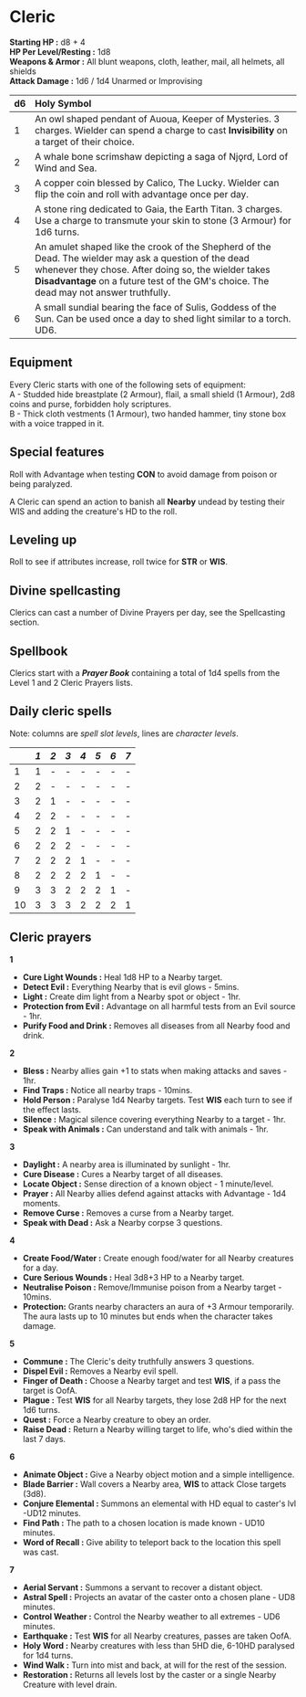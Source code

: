 # Cleric

**Starting HP :** d8 + 4\
**HP Per Level/Resting :** 1d8\
**Weapons & Armor :** All blunt
weapons, cloth, leather, mail, all helmets,
all shields\
**Attack Damage :** 1d6 / 1d4 Unarmed or Improvising

| d6   | Holy Symbol                                                                                                                                  |
| :--- | :------------------------------------------------------------------------------------------------------------------------------------------- |
| 1    | An owl shaped pendant of Auoua, Keeper of Mysteries. 3 charges. Wielder can spend a charge to cast **Invisibility** on a target of their choice. |
| 2    | A whale bone scrimshaw depicting a saga of Njǫrd, Lord of Wind and Sea.                                                                                                                           |
| 3    | A copper coin blessed by Calico, The Lucky. Wielder can flip the coin and roll with advantage once per day.                                                                                                                            |
| 4    | A stone ring dedicated to Gaia, the Earth Titan. 3 charges. Use a charge to transmute your skin to stone (3 Armour) for 1d6 turns.                                                                                               |
| 5    | An amulet shaped like the crook of the Shepherd of the Dead. The wielder may ask a question of the dead whenever they chose. After doing so, the wielder takes **Disadvantage** on a future test of the GM's choice. The dead may not answer truthfully.                                                                                                                       |
| 6    | A small sundial bearing the face of Sulis, Goddess of the Sun. Can be used once a day to shed light similar to a torch. UD6.                                                                                                                   |

## Equipment
Every Cleric starts with one of the following sets of equipment:\
A - Studded hide breastplate (2 Armour), flail, a small shield (1 Armour), 2d8 coins and purse, forbidden holy scriptures.\
B - Thick cloth vestments (1 Armour), two handed hammer, tiny stone box with a voice trapped in it.

## Special features

Roll with Advantage when testing **CON** to avoid damage from poison or being paralyzed.

A Cleric can spend an action to banish all **Nearby** undead by testing their WIS and adding the creature's HD to the roll.

## Leveling up

Roll to see if attributes increase, roll twice for **STR** or **WIS**.

## Divine spellcasting

Clerics can cast a number of Divine Prayers per day, see the Spellcasting section.

## Spellbook

Clerics start with a ***Prayer Book*** containing a total of 1d4 spells from the Level 1 and 2 Cleric Prayers lists.

## Daily cleric spells

Note: columns are *spell slot levels*, lines are *character levels*.

|      | *1*  | *2*  | *3*  | *4*  | *5*  | *6*  | *7*  |
| :--- | :--- | :--- | :--- | :--- | :--- | :--- | :--- |
| 1    | 1    | -    | -    | -    | -    | -    | -    |
| 2    | 2    | -    | -    | -    | -    | -    | -    |
| 3    | 2    | 1    | -    | -    | -    | -    | -    |
| 4    | 2    | 2    | -    | -    | -    | -    | -    |
| 5    | 2    | 2    | 1    | -    | -    | -    | -    |
| 6    | 2    | 2    | 2    | -    | -    | -    | -    |
| 7    | 2    | 2    | 2    | 1    | -    | -    | -    |
| 8    | 2    | 2    | 2    | 2    | 1    | -    | -    |
| 9    | 3    | 3    | 2    | 2    | 2    | 1    | -    |
| 10   | 3    | 3    | 3    | 2    | 2    | 2    | 1    |


## Cleric prayers

**1**

* **Cure Light Wounds :** Heal 1d8 HP to a Nearby target.
* **Detect Evil :** Everything Nearby that is evil glows - 5mins.
* **Light :** Create dim light from a Nearby spot or object - 1hr.
* **Protection from Evil :** Advantage on all harmful tests from an Evil source - 1hr.
* **Purify Food and Drink :** Removes all diseases from all Nearby food and drink.

**2**

* **Bless :** Nearby allies gain +1 to stats when making attacks and saves - 1hr.
* **Find Traps :** Notice all nearby traps - 10mins.
* **Hold Person :** Paralyse 1d4 Nearby targets. Test **WIS** each turn to see if the effect lasts.
* **Silence :** Magical silence covering everything Nearby to a target - 1hr.
* **Speak with Animals :** Can understand and talk with animals - 1hr.

**3**

* **Daylight :** A nearby area is illuminated by sunlight - 1hr.
* **Cure Disease :** Cures a Nearby target of all diseases.
* **Locate Object :** Sense direction of a known object - 1 minute/level.
* **Prayer :** All Nearby allies defend against attacks with Advantage - 1d4 moments.
* **Remove Curse :** Removes a curse from a Nearby target.
* **Speak with Dead :** Ask a Nearby corpse 3 questions.

**4**

* **Create Food/Water :** Create enough food/water for all Nearby creatures for a day.
* **Cure Serious Wounds :** Heal 3d8+3 HP to a Nearby target.
* **Neutralise Poison :** Remove/Immunise poison from a Nearby target - 10mins.
* **Protection:** Grants nearby characters an aura of +3 Armour temporarily. The aura lasts up to 10 minutes but ends when the character takes damage.

**5**

* **Commune :** The Cleric's deity truthfully answers 3 questions.
* **Dispel Evil :** Removes a Nearby evil spell.
* **Finger of Death :** Choose a Nearby target and test **WIS**, if a pass the target is OofA.
* **Plague :** Test **WIS** for all Nearby targets, they lose 2d8 HP for the next 1d6 turns.
* **Quest :** Force a Nearby creature to obey an order.
* **Raise Dead :** Return a Nearby willing target to life, who's died within the last 7 days.

**6**

* **Animate Object :** Give a Nearby object motion and a simple intelligence.
* **Blade Barrier :** Wall covers a Nearby area, **WIS** to attack Close targets (3d8).
* **Conjure Elemental :** Summons an elemental with HD equal to caster's lvl -UD12 minutes.
* **Find Path :** The path to a chosen location is made known - UD10 minutes.
* **Word of Recall :** Give ability to teleport back to the location this spell was cast.

**7**

* **Aerial Servant :** Summons a servant to recover a distant object.
* **Astral Spell :** Projects an avatar of the caster onto a chosen plane - UD8 minutes.
* **Control Weather :** Control the Nearby weather to all extremes - UD6 minutes.
* **Earthquake :** Test **WIS** for all Nearby creatures, passes are taken OofA.
* **Holy Word :** Nearby creatures with less than 5HD die, 6-10HD paralysed for 1d4 turns.
* **Wind Walk :** Turn into mist and back, at will for the rest of the session.
* **Restoration :** Returns all levels lost by the caster or a single Nearby Creature with level drain.